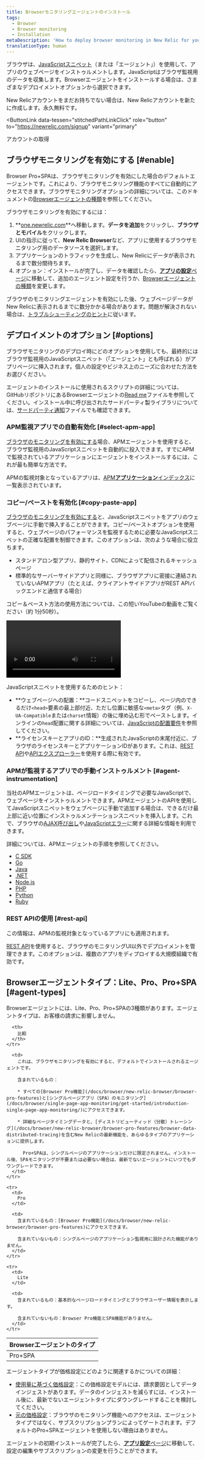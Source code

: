 ```yaml
---
title: Browserモニタリングエージェントのインストール
tags:
  - Browser
  - Browser monitoring
  - Installation
metaDescription: 'How to deploy browser monitoring in New Relic for your apps, including UI, copy/paste, and API options.'
translationType: human
---
```


ブラウザは、[JavaScriptスニペット](/docs/browser/new-relic-browser/page-load-timing/instrumentation-page-load-timing)（または「エージェント」）を使用して、アプリのウェブページをインストゥルメントします。JavaScriptはブラウザ監視用のデータを収集します。Browserエージェントをインストールする場合は、さまざまなデプロイメントオプションから選択できます。

New Relicアカウントをまだお持ちでない場合は、New Relicアカウントを新たに作成します。永久無料です。

<ButtonLink
  data-tessen="stitchedPathLinkClick"
  role="button"
  to="https://newrelic.com/signup"
  variant="primary"
>
  アカウントの取得
</ButtonLink>

## ブラウザモニタリングを有効にする [#enable]

Browser Pro+SPAは、ブラウザモニタリングを有効にした場合のデフォルトエージェントです。これにより、ブラウザモニタリング機能のすべてに自動的にアクセスできます。ブラウザモニタリングオプションの詳細については、このドキュメントの[Browserエージェントの種類](/docs/browser/browser-monitoring/installation/install-browser-monitoring-agent/#agent-types)を参照してください。

ブラウザモニタリングを有効にするには：

1. **[one.newrelic.com](https://one.newrelic.com)**へ移動します。**データを追加**をクリックし、**ブラウザとモバイル**をクリックします。
2. UIの指示に従って、**New Relic Browser**など、アプリに使用するブラウザモニタリング用のデータソースを選択します。
3. アプリケーションのトラフィックを生成し、New Relicにデータが表示されるまで数分間待ちます。
4. オプション：インストールが完了し、データを確認したら、[**アプリの設定**ページ](/docs/browser/new-relic-browser/configuration/browser-settings-ui-options-apdex-geography/)に移動して、追加のエージェント設定を行うか、[Browserエージェントの種類](/docs/browser/browser-monitoring/installation/install-browser-monitoring-agent/#agent-types)を変更します。

ブラウザのモニタリングエージェントを有効にした後、ウェブページデータがNew Relicに表示されるまでに数分かかる場合があります。問題が解決されない場合は、[トラブルシューティングのヒント](/docs/browser/browser-monitoring/troubleshooting/troubleshoot-your-browser-monitoring-installation/)に従います。

## デプロイメントのオプション [#options]

ブラウザモニタリングのデプロイ時にどのオプションを使用しても、最終的にはブラウザ監視用のJavaScriptスニペット（「エージェント」とも呼ばれる）がアプリページに挿入されます。個人の設定やビジネス上のニーズに合わせた方法をお選びください。

エージェントのインストールに使用されるスクリプトの詳細については、GitHubリポジトリにあるBrowserエージェントの[Read me](https://github.com/newrelic/newrelic-browser-agent)ファイルを参照してください。インストール中に呼び出されたサードパーティ製ライブラリについては、[サードパーティ通知](https://github.com/newrelic/newrelic-browser-agent/blob/main/THIRD_PARTY_NOTICES.md)ファイルでも確認できます。

### APM監視アプリでの自動有効化 [#select-apm-app]

[ブラウザのモニタリングを有効にする](#enable)場合、APMエージェントを使用すると、ブラウザ監視用のJavaScriptスニペットを自動的に投入できます。すでにAPMで監視されているアプリケーションにエージェントをインストールするには、これが最も簡単な方法です。

APMの監視対象となっているアプリは、[APM**アプリケーション**インデックス](/docs/apm/apm-ui-pages/monitoring/view-your-applications-index/)に一覧表示されています。

### コピー/ペーストを有効化 [#copy-paste-app]

[ブラウザのモニタリングを有効にする](#enable)と、JavaScriptスニペットをアプリのウェブページに手動で挿入することができます。コピー/ペーストオプションを使用すると、ウェブページのパフォーマンスを監視するために必要なJavaScriptスニペットの正確な配置を制御できます。このオプションは、次のような場合に役立ちます。

* スタンドアロン型アプリ、静的サイト、CDNによって配信されるキャッシュページ
* 標準的なサーバーサイドアプリと同様に、ブラウザアプリに密接に連結されていないAPMアプリ（たとえば、クライアントサイドアプリがREST APIバックエンドと通信する場合）

コピー＆ペースト方法の使用方法については、この短いYouTubeの動画をご覧ください（約 1分50秒）。

<Video
  id="blPC5R5l7C8"
  type="youtube"
/>

JavaScriptスニペットを使用するためのヒント：

* **ウェブページへの配置：**コードスニペットをコピーし、ページ内のできるだけ`<head>`要素の最上部付近、ただし位置に敏感な`<meta>`タグ（例、`X-UA-Compatible`または`charset`情報）の後に埋め込む形でペーストします。インラインの`head`配置に関する詳細については、[JavaScriptの配置要件](/docs/browser/new-relic-browser/page-load-timing-resources/instrumentation-browser-monitoring#javascript-placement)を参照してください。
* **ライセンスキーとアプリのID：**生成されたJavaScriptの末尾付近に、ブラウザのライセンスキーとアプリケーションIDがあります。これは、[REST API](/docs/apis/rest-api-v2/browser-examples-v2)や[APIエクスプローラー](/docs/apis/rest-api-v2/api-explorer-v2/getting-started-new-relics-api-explorer)を使用する際に有効です。

### APMが監視するアプリでの手動インストゥルメント [#agent-instrumentation]

当社のAPMエージェントは、ページロードタイミングで必要なJavaScriptで、ウェブページをインストゥルメントできます。APMエージェントのAPIを使用してJavaScriptスニペットをウェブページに手動で追加する場合は、できるだけ最上部に近い位置にインストゥルメンテーションスニペットを挿入します。これで、ブラウザの[AJAX呼び出し](/docs/browser/new-relic-browser/dashboard-details/ajax-dashboard)や[JavaScriptエラー](/docs/browser/new-relic-browser/dashboard-details/javascript-errors-dashboard)に関する詳細な情報を利用できます。

詳細については、APMエージェントの手順を参照してください。

* [C SDK](/docs/agents/c-sdk/instrumentation/guide-using-c-sdk-api/#browser)
* [Go](/docs/agents/go-agent/features/install-new-relic-browser-go-apps)
* [Java](/docs/agents/java-agent/instrumentation/page-load-timing-java)
* [.NET](/docs/agents/net-agent/features/page-load-timing-net)
* [Node.js](/docs/agents/nodejs-agent/supported-features/page-load-timing-nodejs)
* [PHP](/docs/agents/php-agent/features/page-load-timing-php)
* [Python](/docs/agents/python-agent/supported-features/page-load-timing-python)
* [Ruby](/docs/agents/ruby-agent/features/page-load-timing-ruby)

### REST APIの使用 [#rest-api]

この情報は、APMの監視対象となっているアプリにも適用されます。

[REST API](/docs/browser/new-relic-browser/browser-agent-apis/adding-or-listing-browser-apps-api-v2)を使用すると、ブラウザのモニタリングUI以外でデプロイメントを管理できます。このオプションは、複数のアプリをディプロイする大規模組織で有効です。

<InstallFeedback/>

## Browserエージェントタイプ：Lite、Pro、Pro+SPA [#agent-types]

Browserエージェントには、Lite、Pro、Pro+SPAの3種類があります。エージェントタイプは、お客様の請求に影響しません。

<table>
  <thead>
    <tr>
      <th style={{ width: "150px" }}>
        Browserエージェントのタイプ
      </th>

      <th>
        比較
      </th>
    </tr>
  </thead>

  <tbody>
    <tr>
      <td>
        Pro+SPA
      </td>

      <td>
        これは、ブラウザモニタリングを有効にすると、デフォルトでインストールされるエージェントです。

        含まれているもの：

        * すべての[Browser Pro機能](/docs/browser/new-relic-browser/browser-pro-features)と[シングルページアプリ（SPA）のモニタリング](/docs/browser/single-page-app-monitoring/get-started/introduction-single-page-app-monitoring/)にアクセスできます。

        * 詳細なページタイミングデータと、[ディストリビューティッド（分散）トレーシング](/docs/browser/new-relic-browser/browser-pro-features/browser-data-distributed-tracing)を含むNew Relicの最新機能を、あらゆるタイプのアプリケーションに提供します。

          Pro+SPAは、シングルページのアプリケーションだけに限定されません。インストール後、SPAモニタリングが不要または必要ない場合は、最新でないエージェントにいつでもダウングレードできます。
      </td>
    </tr>

    <tr>
      <td>
        Pro
      </td>

      <td>
        含まれているもの：[Browser Pro機能](/docs/browser/new-relic-browser/browser-pro-features)にアクセスできます。

        含まれていないもの：シングルページのアプリケーション監視用に設計された機能がありません。
      </td>
    </tr>

    <tr>
      <td>
        Lite
      </td>

      <td>
        含まれているもの：基本的なページロードタイミングとブラウザユーザー情報を表示します。

        含まれていないもの：Browser Pro機能とSPA機能がありません。
      </td>
    </tr>
  </tbody>
</table>

エージェントタイプが価格設定にどのように関連するかについての詳細：

* [使用量に基づく価格設定](/docs/accounts/accounts-billing/new-relic-one-pricing-billing/new-relic-one-pricing-billing)：この価格設定モデルには、請求要因としてデータインジェストがあります。データのインジェストを減らすには、インストール後に、最新でないエージェントタイプにダウングレードすることを検討してください。
* [元の価格設定](/docs/accounts/original-accounts-billing/product-pricing/product-based-pricing)：ブラウザのモニタリング機能へのアクセスは、エージェントタイプではなく、サブスクリプションプランによってゲートされます。デフォルトのPro+SPAエージェントを使用しない理由はありません。

エージェントの初期インストールが完了したら、[**アプリ設定**ページ](/docs/browser/new-relic-browser/configuration/browser-settings-ui-options-apdex-geography/)に移動して、設定の編集やサブスクリプションの変更を行うことができます。